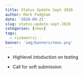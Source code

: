 ```yaml
---
title: Status Update Sept 2020
author: Mark Padgham
date: '2020-09-21'
slug: status-update-sept-2020
categories: [news]
tags:
  - riskmetric -
banner: 'img/banners/news.png'
---
```


* Highlevel intoduction on testing

* Call for soft submission
